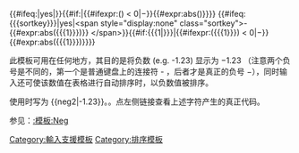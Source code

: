 <includeonly>{{#ifeq:{{{sortkey}}}|yes|<span style="display:none" class="sortkey">{{#ifexpr:({{{1|}}}) < 0|-}}{{#expr:abs({{{1|}}})}}&nbsp;</span>}}{{#if:{{{1|}}}|{{#ifexpr:({{{1}}}) < 0|−}}{{#expr:abs({{{1}}})}}}}</includeonly><noinclude> <nowiki>{{#ifeq:{{{sortkey}}}|yes|<span style="display:none" class="sortkey">-{{#expr:abs({{{1}}})}}&nbsp;</span>}}{{#if:{{{1|}}}|{{#ifexpr:({{{1}}}) < 0|−}}{{#expr:abs({{{1}}})}}}}</nowiki>

此模板可用在任何地方，其目的是将负数 (e.g. -1.23) 显示为 −1.23 （注意两个负号是不同的，第一个是普通键盘上的连接符 - ，后者才是真正的负号 &minus;），同时输入{{para|sortkey|yes}}还可使该数值在表格进行自动排序时，以负数值被排序。

使用时写为 <nowiki>{{neg2|-1.23}}</nowiki>。{{xpd1|neg2|-1.23}}。点左侧链接查看上述字符产生的真正代码。

参见：[[:模板:Neg]]
[[Category:輸入支援模板]]
[[Category:排序模板]]

</noinclude>